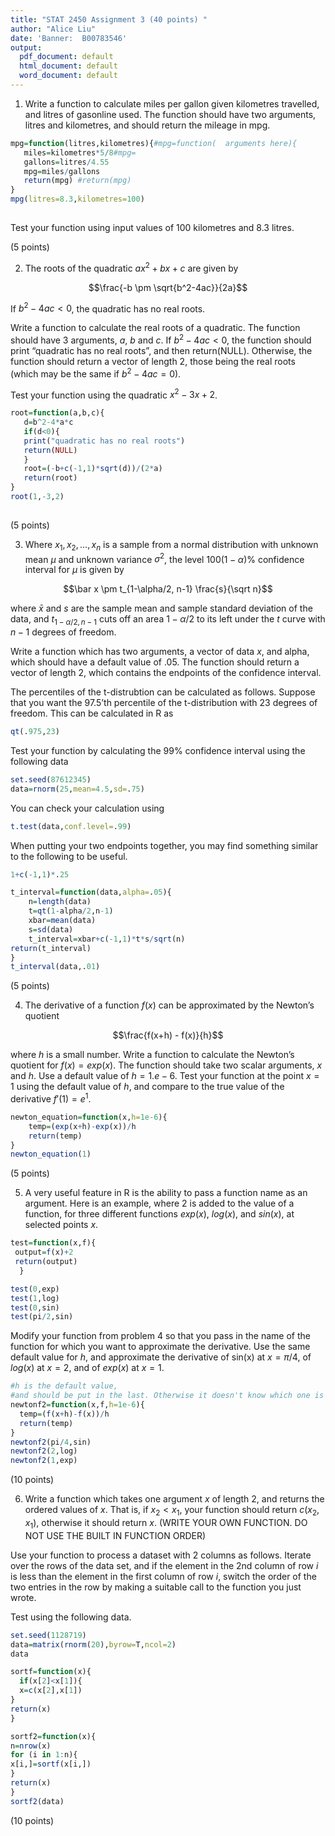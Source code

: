 ```yaml
---
title: "STAT 2450 Assignment 3 (40 points) "
author: "Alice Liu"
date: 'Banner:  B00783546'
output:
  pdf_document: default
  html_document: default
  word_document: default
---
```

1.  Write a function to calculate miles per gallon given kilometres travelled,
and litres of gasonline used.  The function should have two arguments, litres
and kilometres, and should return the mileage in mpg.

```r
mpg=function(litres,kilometres){#mpg=function(  arguments here){
   miles=kilometres*5/8#mpg=
   gallons=litres/4.55
   mpg=miles/gallons
   return(mpg) #return(mpg)
}
mpg(litres=8.3,kilometres=100)
 

```

Test your function using input values of 100 kilometres and 8.3 litres.


(5 points)


2.  The roots of the quadratic $a x^2 + b x + c$ are given by

$$\frac{-b \pm \sqrt{b^2-4ac}}{2a}$$

If $b^2-4ac <0$, the quadratic has no real roots.

Write a function to calculate the real roots of a quadratic.  The function
should have 3 arguments, *a*, *b* and *c*.
If $b^2-4ac <0$, the function should print "quadratic has no real roots",
and then return(NULL).
Otherwise, the function should return a vector of length 2, those being
the real roots (which may be the same if  $b^2-4ac =0$).

Test your function using the quadratic $x ^2 - 3 x + 2$.

```r
root=function(a,b,c){
   d=b^2-4*a*c
   if(d<0){
   print("quadratic has no real roots")
   return(NULL)
   }
   root=(-b+c(-1,1)*sqrt(d))/(2*a)
   return(root)
}
root(1,-3,2)
 

```
(5 points)

3.  Where $x_1, x_2, \ldots , x_n$ is a sample from a normal distribution
with unknown mean $\mu$ and unknown variance $\sigma^2$, the level
$100(1-\alpha)$% confidence interval for $\mu$ is given by

$$\bar x \pm t_{1-\alpha/2, n-1} \frac{s}{\sqrt n}$$

where $\bar x$ and $s$ are the sample mean and sample standard deviation
of the data, and $t_{1-\alpha/2, n-1}$ cuts off an area $1-\alpha/2$ to
its left under the $t$ curve with $n-1$ degrees of freedom.

Write a function which has two arguments, a vector of data $x$, and
alpha, which should have a default value of .05.
The function should return
a vector of length 2, which contains the endpoints of the confidence interval.

The percentiles of the t-distrubtion can be calculated as follows. Suppose
that you want the 97.5'th percentile of the t-distribution with 23 degrees
of freedom.  This can be calculated in R as

```r
qt(.975,23)
```

Test your function by calculating the 99% confidence interval using
the following data

```r
set.seed(87612345)
data=rnorm(25,mean=4.5,sd=.75)
```
You can check your calculation using

```r
t.test(data,conf.level=.99)
```

When putting your two endpoints together, you may find something similar to the 
following to be useful.

```r
1+c(-1,1)*.25
```
```r
t_interval=function(data,alpha=.05){
    n=length(data)
    t=qt(1-alpha/2,n-1)
    xbar=mean(data)
    s=sd(data)
    t_interval=xbar+c(-1,1)*t*s/sqrt(n)
return(t_interval)
}
t_interval(data,.01)
```
(5 points)

4.
The derivative of a function $f(x)$ can be approximated by the Newton's quotient

$$\frac{f(x+h) - f(x)}{h}$$

where $h$ is a small number.  Write a function to calculate the Newton's quotient
for $f(x) = exp(x)$.  The function should take two scalar arguments, $x$ and $h$.
Use a default value of $h=1.e-6$.
Test your function at the point $x=1$ using the default value of $h$, and compare
to the true value of the derivative $f'(1) = e^1$.


```r
newton_equation=function(x,h=1e-6){
    temp=(exp(x+h)-exp(x))/h
    return(temp)
}
newton_equation(1)
```
(5 points)

5.  A very useful feature in R is the ability to pass a function name as an argument.
Here is an example, where 2 is added to the value of a function, for three different
functions $exp(x)$, $log(x)$, and $sin(x)$, at selected points $x$.

```r
test=function(x,f){
 output=f(x)+2
 return(output)
  }

test(0,exp)
test(1,log)
test(0,sin)
test(pi/2,sin)
```

Modify your function from problem 4 so that you pass in the name of the function for which
you want to approximate the derivative.  Use the same default value for $h$, and approximate
the derivative of sin(x) at $x=\pi/4$, of $log(x)$ at $x=2$, and of $exp(x)$ at $x=1$.

```r
#h is the default value, 
#and should be put in the last. Otherwise it doesn't know which one is default value.
newtonf2=function(x,f,h=1e-6){
  temp=(f(x+h)-f(x))/h
  return(temp)
}
newtonf2(pi/4,sin)
newtonf2(2,log)
newtonf2(1,exp)
```
(10 points)


6. 
Write a function which takes one argument $x$ of length 2, and returns the ordered
values of $x$.  That is, if $x_2<x_1$, your function should return $c(x_2,x_1)$, otherwise it
should return $x$.  (WRITE YOUR OWN FUNCTION. DO NOT USE THE BUILT IN FUNCTION ORDER)

Use your function to process a dataset with 2 columns as follows.  Iterate over the rows of the
data set, and if the element in the 2nd column of row *i* is less than the element in the first
column of row *i*, switch the order of the two entries in the row by making a suitable call to
the function you just wrote.

Test using the following data.

```r
set.seed(1128719)
data=matrix(rnorm(20),byrow=T,ncol=2)
data
```


```r
sortf=function(x){
  if(x[2]<x[1]){
  x=c(x[2],x[1])
}
return(x)
}

sortf2=function(x){
n=nrow(x)
for (i in 1:n){
x[i,]=sortf(x[i,])
}
return(x)
}
sortf2(data)
```
(10 points)